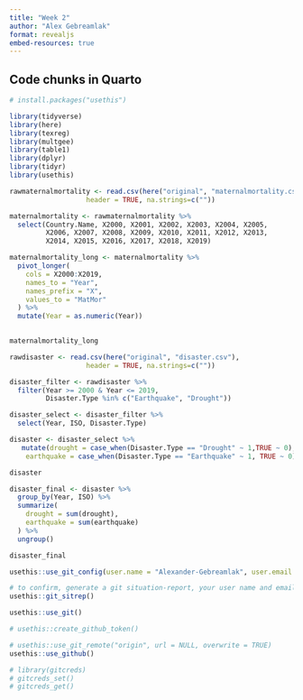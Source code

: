 ```yaml
---
title: "Week 2"
author: "Alex Gebreamlak"
format: revealjs
embed-resources: true
---
```



## Code chunks in Quarto

```r
# install.packages("usethis")
```

```r
library(tidyverse)
library(here)
library(texreg)
library(multgee)
library(table1)
library(dplyr)
library(tidyr)
library(usethis) 
```


```r

rawmaternalmortality <- read.csv(here("original", "maternalmortality.csv"), 
                   header = TRUE, na.strings=c(""))

maternalmortality <- rawmaternalmortality %>%
  select(Country.Name, X2000, X2001, X2002, X2003, X2004, X2005, 
         X2006, X2007, X2008, X2009, X2010, X2011, X2012, X2013, 
         X2014, X2015, X2016, X2017, X2018, X2019)

```


```r
maternalmortality_long <- maternalmortality %>%
  pivot_longer(
    cols = X2000:X2019,         
    names_to = "Year",          
    names_prefix = "X",         
    values_to = "MatMor"        
  ) %>%
  mutate(Year = as.numeric(Year)) 
  

maternalmortality_long
```


```r
rawdisaster <- read.csv(here("original", "disaster.csv"), 
                   header = TRUE, na.strings=c(""))

disaster_filter <- rawdisaster %>%
  filter(Year >= 2000 & Year <= 2019, 
         Disaster.Type %in% c("Earthquake", "Drought"))

```

```r
disaster_select <- disaster_filter %>%
  select(Year, ISO, Disaster.Type)

disaster <- disaster_select %>%
   mutate(drought = case_when(Disaster.Type == "Drought" ~ 1,TRUE ~ 0),
    earthquake = case_when(Disaster.Type == "Earthquake" ~ 1, TRUE ~ 0))

disaster
```

```r
disaster_final <- disaster %>%
  group_by(Year, ISO) %>%
  summarize(
    drought = sum(drought),     
    earthquake = sum(earthquake) 
  ) %>%
  ungroup()

disaster_final
```
```r

usethis::use_git_config(user.name = "Alexander-Gebreamlak", user.email = "alex.gebreamlak@mail.utoronto.ca")

# to confirm, generate a git situation-report, your user name and email should appear under Git config (global)
usethis::git_sitrep()
```

```r
usethis::use_git()
```

```r
# usethis::create_github_token()
```


```r
# usethis::use_git_remote("origin", url = NULL, overwrite = TRUE)
usethis::use_github()
```


```r
# library(gitcreds)
# gitcreds_set()
# gitcreds_get()
```

